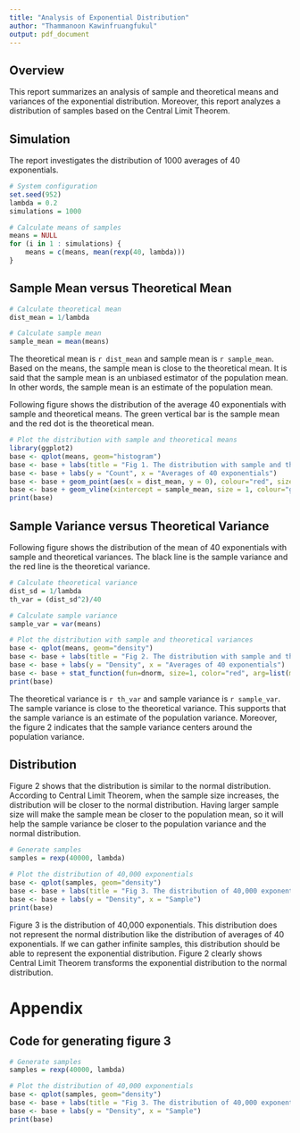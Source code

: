 ```yaml
---
title: "Analysis of Exponential Distribution"
author: "Thammanoon Kawinfruangfukul"
output: pdf_document
---
```

## Overview
This report summarizes an analysis of sample and theoretical means and variances of the exponential distribution. Moreover, this report analyzes a distribution of samples based on the Central Limit Theorem.

## Simulation
The report investigates the distribution of 1000 averages of 40 exponentials.
```r
# System configuration
set.seed(952)
lambda = 0.2
simulations = 1000

# Calculate means of samples
means = NULL
for (i in 1 : simulations) {
    means = c(means, mean(rexp(40, lambda)))
}
```

## Sample Mean versus Theoretical Mean
```r
# Calculate theoretical mean
dist_mean = 1/lambda

# Calculate sample mean
sample_mean = mean(means)
```
The theoretical mean is `r dist_mean` and sample mean is `r sample_mean`. Based on the means, the sample mean is close to the theoretical mean. It is said that the sample mean is an unbiased estimator of the population mean. In other words, the sample mean is an estimate of the population mean.

Following figure shows the distribution of the average 40 exponentials with sample and theoretical means. The green vertical bar is the sample mean and the red dot is the theoretical mean.
```r
# Plot the distribution with sample and theoretical means
library(ggplot2)
base <- qplot(means, geom="histogram")
base <- base + labs(title = "Fig 1. The distribution with sample and theoretical means")
base <- base + labs(y = "Count", x = "Averages of 40 exponentials")
base <- base + geom_point(aes(x = dist_mean, y = 0), colour="red", size = 4)
base <- base + geom_vline(xintercept = sample_mean, size = 1, colour="green")
print(base)
```

## Sample Variance versus Theoretical Variance
Following figure shows the distribution of the mean of 40 exponentials with sample and theoretical variances. The black line is the sample variance and the red line is the theoretical variance.
```r
# Calculate theoretical variance
dist_sd = 1/lambda
th_var = (dist_sd^2)/40

# Calculate sample variance
sample_var = var(means)

# Plot the distribution with sample and theoretical variances
base <- qplot(means, geom="density")
base <- base + labs(title = "Fig 2. The distribution with sample and theoretical variances")
base <- base + labs(y = "Density", x = "Averages of 40 exponentials")
base <- base + stat_function(fun=dnorm, size=1, color="red", arg=list(mean=sample_mean, sd=sd(means)))
print(base)
```
The theoretical variance is `r th_var` and sample variance is `r sample_var`. The sample variance is close to the theoretical variance. This supports that the sample variance is an estimate of the population variance. Moreover, the figure 2 indicates that the sample variance centers around the population variance.

## Distribution
Figure 2 shows that the distribution is similar to the normal distribution. According to Central Limit Theorem, when the sample size increases, the distribution will be closer to the normal distribution. Having larger sample size will make the sample mean be closer to the population mean, so it will help the sample variance be closer to the population variance and the normal distribution.

```r
# Generate samples
samples = rexp(40000, lambda)

# Plot the distribution of 40,000 exponentials
base <- qplot(samples, geom="density")
base <- base + labs(title = "Fig 3. The distribution of 40,000 exponentials")
base <- base + labs(y = "Density", x = "Sample")
print(base)
```

Figure 3 is the distribution of 40,000 exponentials. This distribution does not represent the normal distribution like the distribution of averages of 40 exponentials. If we can gather infinite samples, this distribution should be able to represent the exponential distribution. Figure 2 clearly shows Central Limit Theorem transforms the exponential distribution to the normal distribution.

# Appendix

## Code for generating figure 3
```r
# Generate samples
samples = rexp(40000, lambda)

# Plot the distribution of 40,000 exponentials
base <- qplot(samples, geom="density")
base <- base + labs(title = "Fig 3. The distribution of 40,000 exponentials")
base <- base + labs(y = "Density", x = "Sample")
print(base)
```
